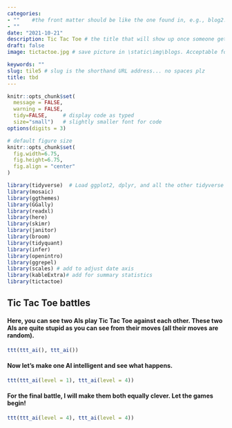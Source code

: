```yaml
---
categories:  
- ""    #the front matter should be like the one found in, e.g., blog2.md. It cannot be like the normal Rmd we used
- ""
date: "2021-10-21"
description: Tic Tac Toe # the title that will show up once someone gets to this page
draft: false
image: tictactoe.jpg # save picture in \static\img\blogs. Acceptable formats= jpg, jpeg, or png . Your iPhone pics wont work

keywords: ""
slug: tile5 # slug is the shorthand URL address... no spaces plz
title: tbd
---
```

  

```r
knitr::opts_chunk$set(
  message = FALSE, 
  warning = FALSE, 
  tidy=FALSE,     # display code as typed
  size="small")   # slightly smaller font for code
options(digits = 3)

# default figure size
knitr::opts_chunk$set(
  fig.width=6.75, 
  fig.height=6.75,
  fig.align = "center"
)
```

```r
library(tidyverse)  # Load ggplot2, dplyr, and all the other tidyverse packages
library(mosaic)
library(ggthemes)
library(GGally)
library(readxl)
library(here)
library(skimr)
library(janitor)
library(broom)
library(tidyquant)
library(infer)
library(openintro)
library(ggrepel)
library(scales) # add to adjust date axis
library(kableExtra)# add for summary statistics
library(tictactoe)
```

## Tic Tac Toe battles

#### Here, you can see two AIs play Tic Tac Toe against each other. These two AIs are quite stupid as you can see from their moves (all their moves are random).
```r
ttt(ttt_ai(), ttt_ai())
```

#### Now let's make one AI intelligent and see what happens.

```r
ttt(ttt_ai(level = 1), ttt_ai(level = 4))
```

#### For the final battle, I will make them both equally clever. Let the games begin!

```r
ttt(ttt_ai(level = 4), ttt_ai(level = 4))
```